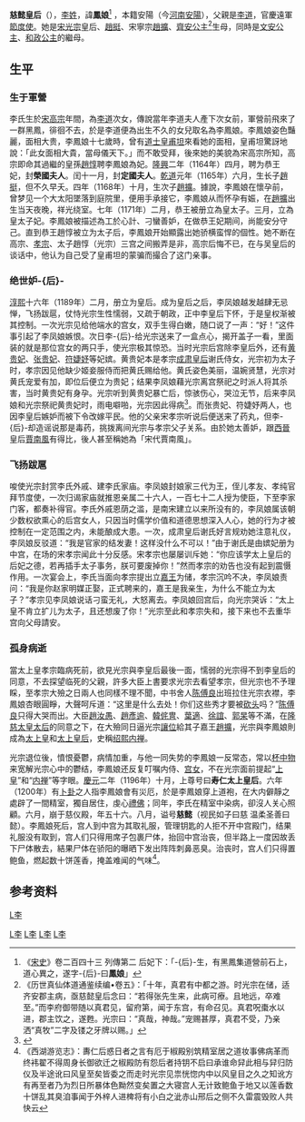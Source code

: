 {{東亞女性歷史人物
|名稱=慈懿皇后
|身份=
|最高職務=南宋太上皇后
|畫像=[[File:L'impératrice_Li.jpg|200px]]
|說明=慈懿皇后李氏
|姓=李
|名=凤娘
|姓名=李凤娘
|字=
|官職=
|封爵=
|位號=
|封號=荣国夫人→定国夫人→恭王妃→太子妃→皇后→太上皇后
|御稱號=
|湯沐邑=
|徽號=
|宮號1=
|宮號2=
|神號=
|尊號=
|乳名=
|幼名=
|兒名=
|童名=
|小字=
|號=
|法號=
|院號=
|其他名號=
|出生年=1144年
|出生地=南宋[[安阳|安阳]]
|婚年=
|逝世年=1200年
|逝世地=南宋[[临安|临安]]
|諡號=慈懿皇后
|墳墓=[[永崇陵|永崇陵]]
|父親=[[李道|李道]]
|嫡母=
|母親=秦魏国夫人张氏
|夫=[[光宗|光宗]]慈孝皇帝[[趙惇|趙惇]]
|婚姻名份=正室
|夫之父=[[宋孝宗|宋孝宗]][[赵昚|赵昚]]
|夫之母=[[成穆皇后|成穆皇后]]
|夫之嫡母=成穆皇后
|夫之元配=
|夫之正室=
|夫之繼室=
|夫之平妻=
|夫之側室=
|兄弟=兄 李范<br>兄 李籌<br>兄 李嚴<ref>《宋編輯會要》：「二十七日，诏皇后亲属亲兄故任合门宣赞舍人李范特赠金州观察使，故任合门宣赞舍人李筹特赠宜州观察使，故任忠训郎李严特赠利州观察使。」</ref>
|姊妹=
|嫡兄弟=
|嫡姊妹=
|庶兄弟=
|庶姊妹=
|同胞兄弟=
|同胞姊妹=
|異母兄弟=
|異母姊妹=
|異父兄弟=
|異父姊妹=
|繼兄弟=
|繼姊妹=
|子=[[趙挺|趙挺]]、宋寧宗[[趙擴|趙擴]]
|女=[[齊安公主|齊安公主]]
|養子=
|養女=
|繼子=
|繼女=[[文安公主_(宋光宗)|文安公主]]、[[和政公主_(宋光宗)|和政公主]]
|注釋=
}}
'''慈懿皇后'''（{{bd|1144年||1200年|7月23日|catIdx=Li,李}}），[[李姓|李姓]]，諱'''鳳娘'''<ref>《[[宋史|宋史]]》卷二百四十三 列傳第二 后妃下：「-{后}-生，有黑鳳集道營前石上，道心異之，遂字-{后}-曰'''鳳娘'''」</ref> ，本籍安陽（今[[河南|河南]][[安陽|安陽]]），父親是[[李道|李道]]，官慶遠軍[[節度使|節度使]]。她是[[宋光宗|宋光宗]]皇后、[[趙挺|趙挺]]、宋寧宗[[趙擴|趙擴]]、[[齊安公主|齊安公主]]<ref>《历世真仙体道通鉴续编•卷五》：「十年，真君有中都之游。时光宗在储，适齐安郡主病，亟慈懿皇后念曰：“若得张先生来，此病可療。且地远，卒难至。”而李府御带随以真君见，留府第，闻于东宫，有命召见。真君呪棗水以进，郡主饮之，遂甦。光宗曰：“真哉，神哉。”宠赐甚厚，真君不受，乃亲洒“真牧”二字及镂之牙牌以赐。」</ref>生母，同時是[[文安公主_(宋光宗)|文安公主]]、[[和政公主_(宋光宗)|和政公主]]的繼母。

== 生平 ==
=== 生于軍營 ===
李氏生於[[宋高宗|宋高宗]]年間，為[[李道|李道]]次女，傳說當年李道夫人產下次女前，軍營前飛來了一群黑鳳，徘徊不去，於是李道便為出生不久的女兒取名為李鳳娘。李鳳娘姿色豔麗，面相大贵，李鳳娘十七歲時，曾有[[道士|道士]][[皇甫坦|皇甫坦]]來看她的面相，皇甫坦驚訝地說：「此女面相大貴，當母儀天下。」而不敢受拜，後來她的美貌為宋高宗所知，高宗即命其過繼的皇孫[[宋光宗|趙惇]]聘李鳳娘為妃。[[隆興|隆興]]二年（1164年）四月，聘为恭王妃，封'''榮國夫人'''。闰十一月，封'''定國夫人'''。[[乾道_(南宋)|乾道]]元年（1165年）六月，生长子[[趙挺|趙挺]]，但不久早夭。四年（1168年）十月，生次子[[趙擴|趙擴]]。據說，李鳳娘在懷孕前，曾梦见一个大太阳墜落到庭院里，便用手承接它，李鳳娘从而怀孕有娠，在[[趙擴|趙擴]]出生当天夜晚，祥光绕室。七年（1171年）二月，恭王被册立為皇太子。三月，立為皇太子妃。李鳳娘被描述為工於心計、刁蠻善妒，在做恭王妃期间，尚能安分守己。直到恭王趙惇被立为太子后，李鳳娘开始顯露出她骄横蛮悍的個性。她不断在高宗、[[宋孝宗|孝宗]]、太子趙惇（光宗）三宫之间搬弄是非，高宗后悔不已，在与吴皇后的谈话中，他认为自己受了皇甫坦的蒙骗而撮合了这门亲事。

=== 绝世妒-{后}- ===
[[淳熙|淳熙]]十六年（1189年）二月，册立为皇后。成为皇后之后，李凤娘越发越肆无忌惮，飞扬跋扈，仗恃光宗生性懦弱，又疏于朝政，正中李皇后下怀，于是皇权渐被其控制。一次光宗见给他端水的宫女，双手生得白嫩，随口说了一声：“好！”这件事引起了李凤娘嫉恨。次日李-{后}-给光宗送来了一盒点心，揭开盖子一看，里面装的就是那位宫女的两只手，使光宗极其惊恐。当时光宗后宫除李皇后外，还有[[黃貴妃_(宋光宗)|黄贵妃]]、[[张贵妃_(宋光宗)|张贵妃]]、[[符婕妤_(宋光宗)|符婕妤]]等妃嫔。黄贵妃本是孝宗[[成肃皇后|成肃皇后]]谢氏侍女，光宗初为太子时，孝宗因见他缺少姬妾服侍而把黄氏赐给他。黄氏姿色美丽，温婉贤慧，光宗对黄氏宠爱有加，即位后便立为贵妃；结果李凤娘藉光宗离宫祭祀之时派人将其杀害，当时黄贵妃有身孕。光宗听到黄贵妃暴亡后，惊骇伤心，哭泣无节，后来李凤娘和光宗祭祀黄贵妃时，雨电噼啪，光宗因此得病<ref>{{Cite web|title=朝野遗记（宋）佚名 撰-国学导航|url=http://www.guoxue123.com/zhibu/0401/0000/027.htm|accessdate=2021-04-29|work=www.guoxue123.com|archive-date=2019-05-01|archive-url=https://web.archive.org/web/20190501165844/http://guoxue123.com/zhibu/0401/0000/027.htm|dead-url=no}}</ref>。而张贵妃、符婕妤两人，也因李皇后嫉妒而被下令改嫁平民。他的父亲宋孝宗听说后便送来了药丸，但李-{后}-却造谣说那是毒药，挑拨离间光宗与孝宗父子关系。由於她太善妒，跟[[西晋|西晉]]皇后[[賈南風|賈南風]]有得比，後人甚至稱她為「宋代賈南風」。

=== 飞扬跋扈 ===
唆使光宗封赏李氏外戚、建李氏家庙。李凤娘封娘家三代为王，侄儿孝友、孝纯官拜节度使，一次归谒家庙就推恩亲属二十六人，一百七十二人授为使臣，下至李家门客，都奏补得官。李氏外戚恩荫之滥，是南宋建立以来所没有的，李凤娘属该朝少数权欲熏心的后宫女人，只因当时儒学价值和道德思想深入人心，她的行为才被控制在一定范围之内，未能酿成大患。一次，成肃皇后谢氏好言规劝她注意礼仪，李凤娘反驳道：“我是官家的结发妻！这样没什么不可以！”由于谢氏是由嫔妃册为中宫，在场的宋孝宗闻此十分反感。宋孝宗也屡屡训斥她：“你应该学太上皇后的后妃之德，若再插手太子事务，朕可要废掉你！”然而孝宗的劝告也没有起到震慑作用。一次宴会上，李氏当面向孝宗提出立[[宋宁宗|嘉王]]为储，孝宗沉吟不决，李凤娘责问：“我是你赵家明媒正娶，正式聘来的，嘉王是我亲生，为什么不能立为太子？”孝宗见李凤娘说话刁蛮无礼，大怒离去。李凤娘回宫后，向光宗哭诉：“太上皇不肯立扩儿为太子，且还想废了你！”光宗至此和孝宗失和，接下来也不去重华宫向父母請安。

=== 孤身病逝 ===
當太上皇孝宗臨病死前，欲見光宗與李皇后最後一面，懦弱的光宗得不到李皇后的同意，不去探望临死的父親，許多大臣上書要求光宗去看望孝宗，但光宗也不予理睬，至孝宗大殮之日兩人也同樣不理不聞，中书舍人[[陈傅良|陈傅良]]出班拉住光宗衣襟，李鳳娘杏眼圓睜，大聲呵斥道：“这里是什么去处！你们这些秀才要被[[砍头|砍头]]吗？”[[陈傅良|陈傅良]]只得大哭而出。大臣[[趙汝愚|趙汝愚]]、[[趙彥逾|趙彥逾]]、[[韓侂冑|韓侂冑]]、[[葉適|葉適]]、[[徐誼|徐誼]]、[[郭杲|郭杲]]等不滿，在[[宪圣慈烈皇后|隆慈太皇太后]]的同意之下，在大殮同日逼光宗[[内禅|讓位]]給其子嘉王[[趙擴|趙擴]]，光宗與李鳳娘則成為[[太上皇|太上皇]]和[[太上皇后|太上皇后]]，史稱[[绍熙内禅|绍熙内禅]]。

光宗退位後，憤恨憂鬱，病情加重，与他一同失势的李鳳娘一反常态，常以[[杯中物|杯中物]]来宽解光宗心中的鬱结，李鳳娘还反复叮嘱内侍、[[宫女|宫女]]，不在光宗面前提起“[[上皇|上皇]]”和“[[内禅|内禅]]”等字眼。[[庆元_(南宋)|慶元]]二年（1196年）十月，上尊号曰'''寿仁太上皇后'''。六年（1200年）有[[卜卦|卜卦]]之人指李鳳娘會有災厄，於是李鳳娘穿上道袍，在大内僻靜之處辟了一間精室，獨自居住，虔心[[禮佛|禮佛]]；同年，李氏在精室中染病，卻沒人关心照顧。六月，崩于慈仪殿，年五十六。八月，谥号'''慈懿'''（视民如子曰慈 温柔圣善曰懿）。李鳳娘死后，宫人到中宫为其取礼服，管理钥匙的人拒不开中宫殿门，结果礼服没有取到，宫人们只得用席子包裹尸体，抬回中宫治丧，但半路上一度因故丢下尸体散去，結果尸体在骄阳的曝晒下发出阵阵刺鼻恶臭。治丧时，宫人们只得置鲍鱼，燃起数十饼莲香，掩盖难闻的气味<ref>《西湖游览志》：夀仁后惑日者之言有厄于椒殿别筑精室居之道妆事佛病革而终袆翟不得周身长御欲迁之椒殿防有怨后者持钥不启曰承谁命舁此相与舁归防仪及半途讹曰风皇至矣皆委之而走时光宗见祟恍惚内中以风皇目之久之知讹方有再至者乃为烈日所暴体色黝然变矣置之大寝宫人无计致鲍鱼于地又以莲香数十饼乱其臭洎事闻于外梓人进椑将有小白之泚赤山邢后之侧不久雷震毁败人共快云</ref>。

== 参考资料 ==
{{reflist}}

{{start box}} 
{{s-before|[[成肅皇后|谢皇后]]}} 
{{s-title|[[:Category:宋朝皇后|宋朝皇后]]|1189年－1194年}} 
{{s-after|[[恭淑皇后|韩皇后]]}} 
{{end box}}
{{宋朝皇后}}
{{宋光宗皇室}}
[[category:中國太上皇后|L李]]
[[Category:南宋皇后|L李]]
[[Category:南宋皇太后|L李]]
[[Category:南宋女性政治人物|L李]]
[[Category:安阳人|L李]]